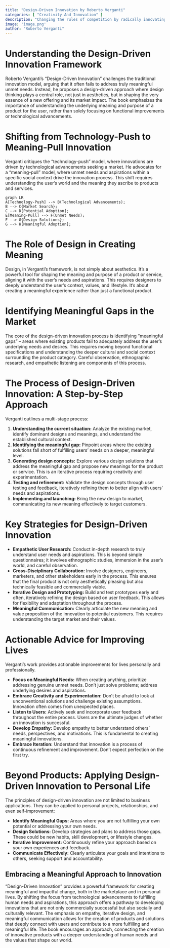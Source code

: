 ```yaml
---
title: "Design-Driven Innovation by Roberto Verganti"
categories: [ "Creativity And Innovation" ]
description: "Changing the rules of competition by radically innovating"
image: 'image.png'
author: "Roberto Verganti"
---
```

# Understanding the Design-Driven Innovation Framework

Roberto Verganti's "Design-Driven Innovation" challenges the traditional innovation model, arguing that it often fails to address truly meaningful unmet needs.  Instead, he proposes a design-driven approach where design thinking plays a central role, not just in aesthetics, but in shaping the very essence of a new offering and its market impact.  The book emphasizes the importance of understanding the underlying meaning and purpose of a product for the user, rather than solely focusing on functional improvements or technological advancements.

# Shifting from Technology-Push to Meaning-Pull Innovation

Verganti critiques the "technology-push" model, where innovations are driven by technological advancements seeking a market. He advocates for a "meaning-pull" model, where unmet needs and aspirations within a specific social context drive the innovation process. This shift requires understanding the user's world and the meaning they ascribe to products and services.

```mermaid
graph LR
A[Technology-Push] --> B(Technological Advancements);
B --> C{Market Search};
C --> D[Potential Adoption];
E[Meaning-Pull] --> F(Unmet Needs);
F --> G{Design Solutions};
G --> H[Meaningful Adoption];
```

# The Role of Design in Creating Meaning

Design, in Verganti's framework, is not simply about aesthetics. It's a powerful tool for shaping the meaning and purpose of a product or service, aligning it with the user's needs and aspirations. This requires designers to deeply understand the user's context, values, and lifestyle. It's about creating a meaningful experience rather than just a functional product.

# Identifying Meaningful Gaps in the Market

The core of the design-driven innovation process is identifying "meaningful gaps" – areas where existing products fail to adequately address the user's underlying needs and desires. This requires moving beyond functional specifications and understanding the deeper cultural and social context surrounding the product category. Careful observation, ethnographic research, and empathetic listening are components of this process.

# The Process of Design-Driven Innovation: A Step-by-Step Approach

Verganti outlines a multi-stage process:

1. **Understanding the current situation:**  Analyze the existing market, identify dominant designs and meanings, and understand the established cultural context.
2. **Identifying the meaningful gap:** Pinpoint areas where the existing solutions fall short of fulfilling users' needs on a deeper, meaningful level.
3. **Generating design concepts:** Explore various design solutions that address the meaningful gap and propose new meanings for the product or service.  This is an iterative process requiring creativity and experimentation.
4. **Testing and refinement:** Validate the design concepts through user testing and feedback, iteratively refining them to better align with users' needs and aspirations.
5. **Implementing and launching:**  Bring the new design to market, communicating its new meaning effectively to target customers.

# Key Strategies for Design-Driven Innovation

* **Empathetic User Research:** Conduct in-depth research to truly understand user needs and aspirations. This is beyond simple questionnaires; it involves ethnographic studies, immersion in the user's world, and careful observation.
* **Cross-Disciplinary Collaboration:** Involve designers, engineers, marketers, and other stakeholders early in the process.  This ensures that the final product is not only aesthetically pleasing but also technically feasible and commercially viable.
* **Iterative Design and Prototyping:**  Build and test prototypes early and often, iteratively refining the design based on user feedback.  This allows for flexibility and adaptation throughout the process.
* **Meaningful Communication:** Clearly articulate the new meaning and value proposition of the innovation to potential customers. This requires understanding the target market and their values.

# Actionable Advice for Improving Lives

Verganti's work provides actionable improvements for lives personally and professionally.

* **Focus on Meaningful Needs:**  When creating anything, prioritize addressing genuine unmet needs.  Don't just solve problems; address underlying desires and aspirations.
* **Embrace Creativity and Experimentation:**  Don't be afraid to look at unconventional solutions and challenge existing assumptions. Innovation often comes from unexpected places.
* **Listen to Users:**  Actively seek and incorporate user feedback throughout the entire process.  Users are the ultimate judges of whether an innovation is successful.
* **Develop Empathy:** Develop empathy to better understand others' needs, perspectives, and motivations. This is fundamental to creating meaningful innovations.
* **Embrace Iteration:**  Understand that innovation is a process of continuous refinement and improvement.  Don't expect perfection on the first try.

#  Beyond Products: Applying Design-Driven Innovation to Personal Life

The principles of design-driven innovation are not limited to business applications.  They can be applied to personal projects, relationships, and even self-improvement:

* **Identify Meaningful Gaps:** Areas where you are not fulfilling your own potential or addressing your own needs.
* **Design Solutions:**  Develop strategies and plans to address those gaps.  These could be new habits, skill development, or lifestyle changes.
* **Iterative Improvement:**  Continuously refine your approach based on your own experiences and feedback.
* **Communicate Effectively:**  Clearly articulate your goals and intentions to others, seeking support and accountability.

## Embracing a Meaningful Approach to Innovation

"Design-Driven Innovation" provides a powerful framework for creating meaningful and impactful change, both in the marketplace and in personal lives. By shifting the focus from technological advancements to fulfilling human needs and aspirations, this approach offers a pathway to developing innovations that are not only commercially successful but also socially and culturally relevant. The emphasis on empathy, iterative design, and meaningful communication allows for the creation of products and solutions that deeply connect with users and contribute to a more fulfilling and meaningful life. The book encourages an approach, connecting the creation of innovative products with a deeper understanding of human needs and the values that shape our world.

